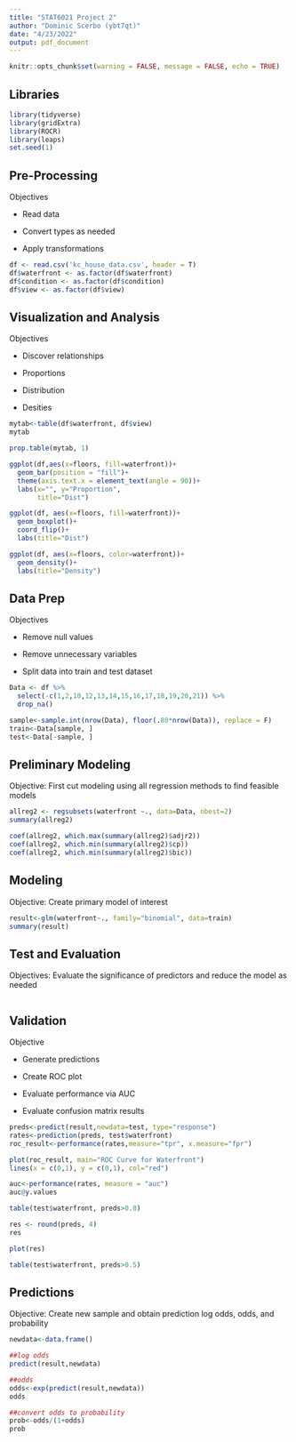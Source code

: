 ```yaml
---
title: "STAT6021 Project 2"
author: "Dominic Scerbo (ybt7qt)"
date: "4/23/2022"
output: pdf_document
---
```


```r
knitr::opts_chunk$set(warning = FALSE, message = FALSE, echo = TRUE)
```

## Libraries

```r
library(tidyverse)
library(gridExtra)
library(ROCR)
library(leaps)
set.seed(1)
```

## Pre-Processing

Objectives

-   Read data

-   Convert types as needed

-   Apply transformations

```r
df <- read.csv('kc_house_data.csv', header = T)
df$waterfront <- as.factor(df$waterfront)
df$condition <- as.factor(df$condition)
df$view <- as.factor(df$view)
```

## Visualization and Analysis

Objectives

-   Discover relationships

-   Proportions

-   Distribution

-   Desities

```r
mytab<-table(df$waterfront, df$view)
mytab
```

```r
prop.table(mytab, 1)
```

```r
ggplot(df,aes(x=floors, fill=waterfront))+
  geom_bar(position = "fill")+
  theme(axis.text.x = element_text(angle = 90))+
  labs(x="", y="Proportion",
       title="Dist")

ggplot(df, aes(x=floors, fill=waterfront))+
  geom_boxplot()+
  coord_flip()+
  labs(title="Dist")

ggplot(df, aes(x=floors, color=waterfront))+
  geom_density()+
  labs(title="Density")
```

## Data Prep

Objectives

-   Remove null values

-   Remove unnecessary variables

-   Split data into train and test dataset

```r
Data <- df %>% 
  select(-c(1,2,10,12,13,14,15,16,17,18,19,20,21)) %>%
  drop_na()

sample<-sample.int(nrow(Data), floor(.80*nrow(Data)), replace = F)
train<-Data[sample, ]
test<-Data[-sample, ]
```

## Preliminary Modeling

Objective: First cut modeling using all regression methods to find feasible models

```r
allreg2 <- regsubsets(waterfront ~., data=Data, nbest=2)
summary(allreg2)

coef(allreg2, which.max(summary(allreg2)$adjr2))
coef(allreg2, which.min(summary(allreg2)$cp))
coef(allreg2, which.min(summary(allreg2)$bic))
```

## Modeling

Objective: Create primary model of interest

```r
result<-glm(waterfront~., family="binomial", data=train)
summary(result)
```

## Test and Evaluation

Objectives: Evaluate the significance of predictors and reduce the model as needed

```r

```

## Validation

Objective

-   Generate predictions

-   Create ROC plot

-   Evaluate performance via AUC

-   Evaluate confusion matrix results

```r
preds<-predict(result,newdata=test, type="response")
rates<-prediction(preds, test$waterfront)
roc_result<-performance(rates,measure="tpr", x.measure="fpr")
```

```r
plot(roc_result, main="ROC Curve for Waterfront")
lines(x = c(0,1), y = c(0,1), col="red")
```

```r
auc<-performance(rates, measure = "auc")
auc@y.values
```

```r
table(test$waterfront, preds>0.8)
```

```r
res <- round(preds, 4)
res
```

```r
plot(res)
```

```r
table(test$waterfront, preds>0.5)
```

## Predictions

Objective: Create new sample and obtain prediction log odds, odds, and probability

```r
newdata<-data.frame()
```

```r
##log odds
predict(result,newdata)
```

```r
##odds
odds<-exp(predict(result,newdata))
odds
```

```r
##convert odds to probability
prob<-odds/(1+odds)
prob
```
